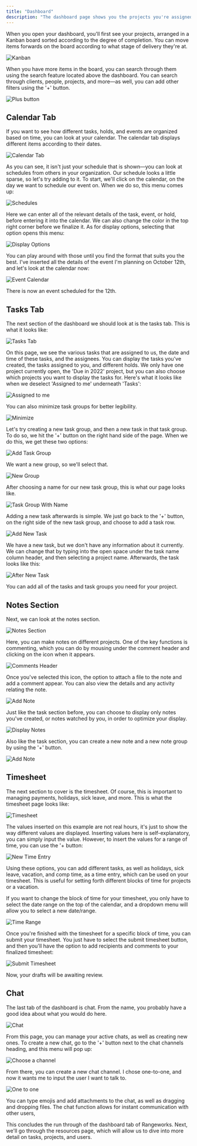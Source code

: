 ```yaml
---
title: "Dashboard"
description: "The dashboard page shows you the projects you're assigned to, as well as your calendar, tasks, notes, timesheet, and chat"
---
```


When you open your dashboard, you'll first see your projects, arranged in a Kanban board sorted according to the degree of completion. You can move items forwards on the board according to what stage of delivery they're at.

![Kanban](/images/dashboard/kanban.png)

When you have more items in the board, you can search through them using the search feature located above the dashboard. You can search through clients, people, projects, and more—as well, you can add other filters using the '+' button.

![Plus button](/images/dashboard/plus-button.png)

## Calendar Tab

If you want to see how different tasks, holds, and events are organized based on time, you can look at your calendar. The calendar tab displays different items according to their dates.

![Calendar Tab](/images/dashboard/calendar-tab.png)

As you can see, it isn't just your schedule that is shown—you can look at schedules from others in your organization. Our schedule looks a little sparse, so let's try adding to it. To start, we'll click on the calendar, on the day we want to schedule our event on. When we do so, this menu comes up:

![Schedules](/images/dashboard/schedules.png)

Here we can enter all of the relevant details of the task, event, or hold, before entering it into the calendar. We can also change the color in the top right corner before we finalize it. As for display options, selecting that option opens this menu:

![Display Options](/images/dashboard/display-options.png)

You can play around with those until you find the format that suits you the best. I've inserted all the details of the event I'm planning on October 12th, and let's look at the calendar now:

![Event Calendar](/images/dashboard/event-calendar.png)

There is now an event scheduled for the 12th.

## Tasks Tab

The next section of the dashboard we should look at is the tasks tab. This is what it looks like:

![Tasks Tab](/images/dashboard/tasks-tab.png)

On this page, we see the various tasks that are assigned to us, the date and time of these tasks, and the assignees. You can display the tasks you've created, the tasks assigned to you, and different holds. We only have one project currently open, the 'Due in 2022' project, but you can also choose which projects you want to display the tasks for. Here's what it looks like when we deselect 'Assigned to me' underneath 'Tasks':

![Assigned to me](/images/dashboard/assigned-to-me.png)

You can also minimize task groups for better legibility.

![Minimize](/images/dashboard/minimize.png)

Let's try creating a new task group, and then a new task in that task group. To do so, we hit the '+' button on the right hand side of the page. When we do this, we get these two options:

![Add Task Group](/images/dashboard/add-task-group.png)

We want a new group, so we'll select that.

![New Group](/images/dashboard/new-group.png)

After choosing a name for our new task group, this is what our page looks like.

![Task Group With Name](/images/dashboard/task-group-with-name.png)

Adding a new task afterwards is simple. We just go back to the '+' button, on the right side of the new task group, and choose to add a task row.

![Add New Task](/images/dashboard/add-new-task.png)

We have a new task, but we don't have any information about it currently. We can change that by typing into the open space under the task name column header, and then selecting a project name. Afterwards, the task looks like this:

![After New Task](/images/dashboard/after-new-task.png)

You can add all of the tasks and task groups you need for your project.

## Notes Section

Next, we can look at the notes section.

![Notes Section](/images/dashboard/notes-section.png)

Here, you can make notes on different projects. One of the key functions is commenting, which you can do by mousing under the comment header and clicking on the icon when it appears.

![Comments Header](/images/dashboard/comments-header.png)

Once you've selected this icon, the option to attach a file to the note and add a comment appear. You can also view the details and any activity relating the note.

![Add Note](/images/dashboard/add-note.png)

Just like the task section before, you can choose to display only notes you've created, or notes watched by you, in order to optimize your display.

![Display Notes](/images/dashboard/display-notes.png)

Also like the task section, you can create a new note and a new note group by using the '+' button.

![Add Note](/images/dashboard/add-note.png)

## Timesheet

The next section to cover is the timesheet. Of course, this is important to managing payments, holidays, sick leave, and more. This is what the timesheet page looks like:

![Timesheet](/images/dashboard/timesheet.png)

The values inserted on this example are not real hours, it's just to show the way different values are displayed. Inserting values here is self-explanatory, you can simply input the value. However, to insert the values for a range of time, you can use the '+ button:

![New Time Entry](/images/dashboard/new-time-entry.png)

Using these options, you can add different tasks, as well as holidays, sick leave, vacation, and comp time, as a time entry, which can be used on your timesheet. This is useful for setting forth different blocks of time for projects or a vacation.

If you want to change the block of time for your timesheet, you only have to select the date range on the top of the calendar, and a dropdown menu will allow you to select a new date/range.

![Time Range](/images/dashboard/time-range.png)

Once you're finished with the timesheet for a specific block of time, you can submit your timesheet. You just have to select the submit timesheet button, and then you'll have the option to add recipients and comments to your finalized timesheet:

![Submit Timesheet](/images/dashboard/submit-timesheet.png)

Now, your drafts will be awaiting review.

## Chat

The last tab of the dashboard is chat. From the name, you probably have a good idea about what you would do here.

![Chat](/images/dashboard/chat.png)

From this page, you can manage your active chats, as well as creating new ones. To create a new chat, go to the '+' button next to the chat channels heading, and this menu will pop up:

![Choose a channel](/images/dashboard/choose-channel.png)

From there, you can create a new chat channel. I chose one-to-one, and now it wants me to input the user I want to talk to.

![One to one](/images/dashboard/one-to-one-chat.png)

You can type emojis and add attachments to the chat, as well as dragging and dropping files. The chat function allows for instant communication with other users,

This concludes the run through of the dashboard tab of Rangeworks. Next, we'll go through the resources page, which will allow us to dive into more detail on tasks, projects, and users.
